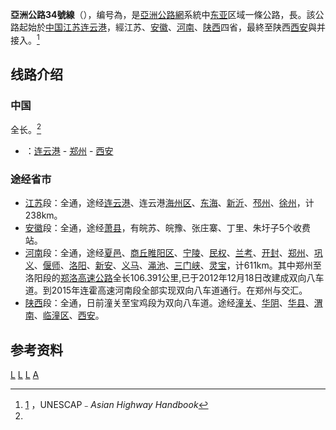 {{亞洲公路信息框
|number=34
|length={{Convert|1,033|km|mi|0|link=on}}
|starting_terminus={{CHN}} [[江苏|江苏]] [[连云港|连云港]]
|ending_terminus={{CHN}} [[陕西|陕西]] [[西安|西安]]
|countries={{CHN}}
}}
'''亞洲公路34號線'''（{{lang-en|'''Asian Highway 34'''}}），编号為{{Asian Highway nopic|34}}，是[[亞洲公路網|亞洲公路網]]系統中[[东亚|东亚]]区域一條公路，長{{Convert|1,033|km|mi|0|link=on}}。該公路起始於[[中国|中国]][[江苏|江苏]][[连云港|连云港]]，經江苏、[[安徽|安徽]]、[[河南|河南]]、[[陕西|陕西]]四省，最終至陕西[[西安|西安]]與并接入{{Asian Highway nopic|5}}。<ref name="AHH">[http://www.unescap.org/sites/default/files/Full%20version.pdf] {{Wayback|url=http://www.unescap.org/sites/default/files/Full%20version.pdf |date=20140407070358 }}，UNESCAP﹣''Asian Highway Handbook''</ref>

==线路介绍==
===中国===
全长{{Convert|1,033|km|mi|0|link=on}}。<ref name="AHH" />
*{{China Expwy Name|G30}}：[[连云港|连云港]] - [[郑州|郑州]] - [[西安|西安]]

=== 途经省市 ===
*[[江苏|江苏]]段：全通，途经[[连云港|连云港]]、连云港[[海州区|海州区]]、[[東海縣|东海]]、[[新沂|新沂]]、[[邳州|邳州]]、[[徐州|徐州]]，计238km。
*[[安徽|安徽]]段：全通，途经[[萧县|萧县]]，有皖苏、皖豫、张庄寨、丁里、朱圩子5个收费站。
*[[河南|河南]]段：全通，途经[[夏邑|夏邑]]、[[商丘|商丘]][[睢阳区|睢阳区]]、[[宁陵|宁陵]]、[[民權縣|民权]]、[[兰考|兰考]]、[[开封|开封]]、[[郑州|郑州]]、[[巩义|巩义]]、[[偃师|偃师]]、[[洛阳|洛阳]]、[[新安|新安]]、[[义马|义马]]、[[渑池|渑池]]、[[三门峡|三门峡]]、[[灵宝|灵宝]]，计611km。其中郑州至洛阳段的[[郑洛高速公路|郑洛高速公路]]全长106.391公里,已于2012年12月18日改建成双向八车道。到2015年连霍高速河南段全部实现双向八车道通行。在郑州与{{Asian Highway nopic|1}}交汇。
*[[陕西|陕西]]段：全通，日前潼关至宝鸡段为双向八车道。途经[[潼關縣|潼关]]、[[华阴|华阴]]、[[华县|华县]]、[[渭南|渭南]]、[[临潼区|临潼区]]、[[西安|西安]]。

==参考资料==
<references />

{{亞洲公路網}}
{{Road-stub}}
[[Category:江苏省高速公路|L]]
[[Category:安徽省高速公路|L]]
[[Category:河南省高速公路|L]]
[[Category:陕西省高速公路|A]]